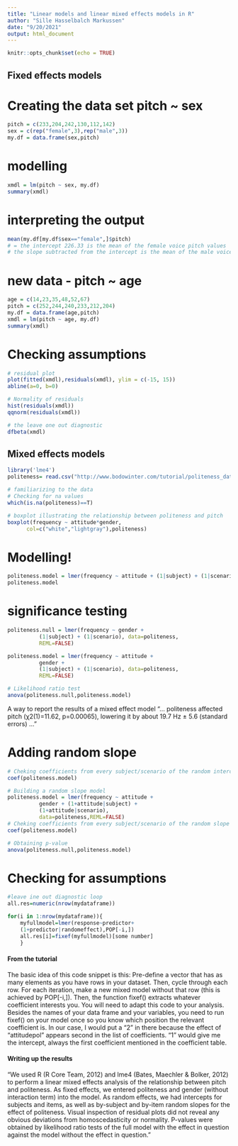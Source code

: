 ```yaml
---
title: "Linear models and linear mixed effects models in R"
author: "Sille Hasselbalch Markussen"
date: "9/20/2021"
output: html_document
---
```


```r
knitr::opts_chunk$set(echo = TRUE)
```

## Fixed effects models
# Creating the data set pitch ~ sex
```r
pitch = c(233,204,242,130,112,142)
sex = c(rep("female",3),rep("male",3))
my.df = data.frame(sex,pitch)
```

# modelling
```r
xmdl = lm(pitch ~ sex, my.df)
summary(xmdl)
```

# interpreting the output
```r
mean(my.df[my.df$sex=="female",]$pitch)
# = the intercept 226.33 is the mean of the female voice pitch values
# the slope subtracted from the intercept is the mean of the male voice pitch values
```

# new data - pitch ~ age
```r
age = c(14,23,35,48,52,67)
pitch = c(252,244,240,233,212,204)
my.df = data.frame(age,pitch)
xmdl = lm(pitch ~ age, my.df)
summary(xmdl)
```

# Checking assumptions
```r
# residual plot
plot(fitted(xmdl),residuals(xmdl), ylim = c(-15, 15))
abline(a=0, b=0)

# Normality of residuals 
hist(residuals(xmdl))
qqnorm(residuals(xmdl))

# the leave one out diagnostic
dfbeta(xmdl)
```

## Mixed effects models

```r
library('lme4')
politeness= read.csv("http://www.bodowinter.com/tutorial/politeness_data.csv")

# familiarizing to the data
# Checking for na values
which(is.na(politeness)==T)

# boxplot illustrating the relationship between politeness and pitch
boxplot(frequency ~ attitude*gender,
      col=c("white","lightgray"),politeness)
```

# Modelling!
```r
politeness.model = lmer(frequency ~ attitude + (1|subject) + (1|scenario), data=politeness)
politeness.model
```

# significance testing
```r
politeness.null = lmer(frequency ~ gender +
          (1|subject) + (1|scenario), data=politeness,
          REML=FALSE)

politeness.model = lmer(frequency ~ attitude +
          gender +
          (1|subject) + (1|scenario), data=politeness,
          REML=FALSE)

# Likelihood ratio test
anova(politeness.null,politeness.model)
```

A way to report the results of a mixed effect model
“... politeness affected pitch (χ2(1)=11.62, p=0.00065), lowering it by about 19.7 Hz ± 5.6 (standard errors) ...”


# Adding random slope
```r
# Cheking coefficients from every subject/scenario of the random intercept model
coef(politeness.model)

# Building a random slope model
politeness.model = lmer(frequency ~ attitude +
          gender + (1+attitude|subject) +
          (1+attitude|scenario),
          data=politeness,REML=FALSE)
# Cheking coefficients from every subject/scenario of the random slope model
coef(politeness.model)

# Obtaining p-value
anova(politeness.null,politeness.model)

```

# Checking for assumptions
```r

#leave ine out diagnostic loop
all.res=numeric(nrow(mydataframe))

for(i in 1:nrow(mydataframe)){
    myfullmodel=lmer(response~predictor+
    (1+predictor|randomeffect),POP[-i,])
    all.res[i]=fixef(myfullmodel)[some number] 
    }
```

#### From the tutorial #####
The basic idea of this code snippet is this: Pre-define a vector that has as many elements as you have rows in your dataset. Then, cycle through each row. For each iteration, make a new mixed model without that row (this is achieved by POP[-i,]). Then, the function fixef() extracts whatever coefficient interests you.
You will need to adapt this code to your analysis. Besides the names of your data frame and your variables, you need to run fixef() on your model once so you know which position the relevant coefficient is. In our case, I would put a “2” in there because the effect of “attitudepol” appears second in the list of coefficients. “1” would give me the intercept, always the first coefficient mentioned in the coefficient table.


#### Writing up the results #####
“We used R (R Core Team, 2012) and lme4 (Bates, Maechler & Bolker, 2012) to perform a linear mixed effects analysis of the relationship between pitch and politeness. As fixed effects, we entered politeness and gender (without interaction term) into the model. As random effects, we had intercepts for subjects and items, as well as by-subject and by-item random slopes for the effect of politeness. Visual inspection of residual plots did not reveal any obvious deviations from homoscedasticity or normality. P-values were obtained by likelihood ratio tests of the full model with the effect in question against the model without the effect in question.”









